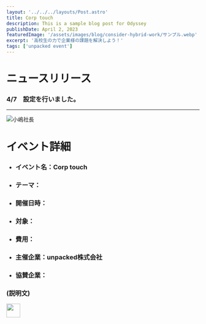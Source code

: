 ```yaml
---
layout: '../../../layouts/Post.astro'
title: Corp touch
description: This is a sample blog post for Odyssey
publishDate: April 2, 2023
featuredImage: '/assets/images/blog/consider-hybrid-work/サンプル.webp'
excerpt: '高校生の力で企業様の課題を解決しよう！'
tags: ['unpacked event']
---
```


# ニュースリリース

### 4/7　設定を行いました。   

*****


![小嶋社長](https://user-images.githubusercontent.com/128379237/232032223-e8460fd9-392b-47f1-bb00-45d85e62142e.jpg)



# イベント詳細

- ### イベント名：Corp touch
- ### テーマ：
- ### 開催日時：
- ### 対象：
- ### 費用：
- ### 主催企業：unpacked株式会社
- ### 協賛企業：  
  
### (説明文)

<p>
  <a href="https://docs.google.com/document/d/17KmXcmu-yOUpy7J5xsmRFP1y7Wq3GnRS38Y59lT_OLs/edit">
  <img src="https://developer.stackblitz.com/img/open_in_stackblitz.svg" height="36px" />
  </a>
</p>

